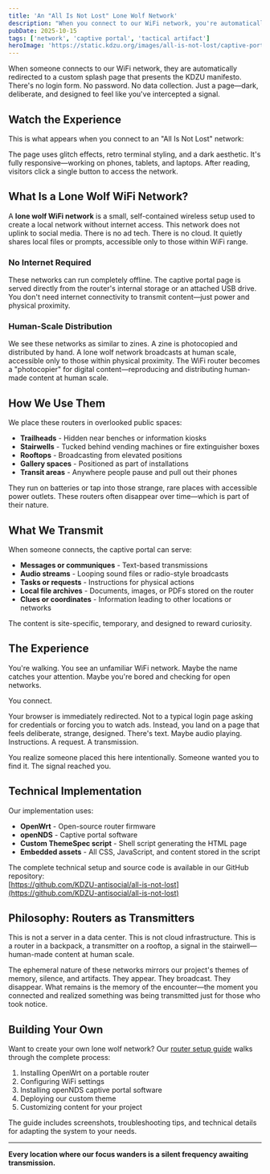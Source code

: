 ```yaml
---
title: 'An "All Is Not Lost" Lone Wolf Network'
description: "When you connect to our WiFi network, you're automatically redirected to a custom splash page—a zine-like manifesto with dark cyberpunk aesthetics. No login. No tracking. Just a transmission."
pubDate: 2025-10-15
tags: ['network', 'captive portal', 'tactical artifact']
heroImage: 'https://static.kdzu.org/images/all-is-not-lost/captive-portal-demo@2x.jpg'
---
```



When someone connects to our WiFi network, they are automatically redirected to a custom splash page that presents the KDZU manifesto. There's no login form. No password. No data collection. Just a page—dark, deliberate, and designed to feel like you've intercepted a signal.

## Watch the Experience

This is what appears when you connect to an "All Is Not Lost" network:

<VimeoVideo 
  videoId="1129088485"
  responsive={true}
  aspectRatio="16:9"
  title={true}
  byline={false}
  portrait={false}
  color="#ff0000"
  accessibilityTitle="All Is Not Lost Captive Portal Demo"
  description="A demonstration of the KDZU captive portal splash page that appears when connecting to an All Is Not Lost lone wolf WiFi network"
/>

The page uses glitch effects, retro terminal styling, and a dark aesthetic. It's fully responsive—working on phones, tablets, and laptops. After reading, visitors click a single button to access the network.

## What Is a Lone Wolf WiFi Network?

A **lone wolf WiFi network** is a small, self-contained wireless setup used to create a local network without internet access. This network does not uplink to social media. There is no ad tech. There is no cloud. It quietly shares local files or prompts, accessible only to those within WiFi range.

### No Internet Required

These networks can run completely offline. The captive portal page is served directly from the router's internal storage or an attached USB drive. You don't need internet connectivity to transmit content—just power and physical proximity.

### Human-Scale Distribution

We see these networks as similar to zines. A zine is photocopied and distributed by hand. A lone wolf network broadcasts at human scale, accessible only to those within physical proximity. The WiFi router becomes a "photocopier" for digital content—reproducing and distributing human-made content at human scale.

## How We Use Them

We place these routers in overlooked public spaces:

- **Trailheads** - Hidden near benches or information kiosks
- **Stairwells** - Tucked behind vending machines or fire extinguisher boxes
- **Rooftops** - Broadcasting from elevated positions
- **Gallery spaces** - Positioned as part of installations
- **Transit areas** - Anywhere people pause and pull out their phones

They run on batteries or tap into those strange, rare places with accessible power outlets. These routers often disappear over time—which is part of their nature.

<PhotoWithCaption 
  src="https://static.kdzu.org/images/all-is-not-lost/router-in-field@2x.jpg" 
  alt="A small WiFi router placed on a wooden bench at a trailhead." 
  caption="A lone wolf router placed at a trailhead. It broadcasts for 6-8 hours on battery power."
/>

## What We Transmit

When someone connects, the captive portal can serve:

- **Messages or communiques** - Text-based transmissions
- **Audio streams** - Looping sound files or radio-style broadcasts
- **Tasks or requests** - Instructions for physical actions
- **Local file archives** - Documents, images, or PDFs stored on the router
- **Clues or coordinates** - Information leading to other locations or networks

The content is site-specific, temporary, and designed to reward curiosity.

## The Experience

You're walking. You see an unfamiliar WiFi network. Maybe the name catches your attention. Maybe you're bored and checking for open networks.

You connect.

Your browser is immediately redirected. Not to a typical login page asking for credentials or forcing you to watch ads. Instead, you land on a page that feels deliberate, strange, designed. There's text. Maybe audio playing. Instructions. A request. A transmission.

You realize someone placed this here intentionally. Someone wanted you to find it. The signal reached you.

## Technical Implementation

Our implementation uses:

- **OpenWrt** - Open-source router firmware
- **openNDS** - Captive portal software
- **Custom ThemeSpec script** - Shell script generating the HTML page
- **Embedded assets** - All CSS, JavaScript, and content stored in the script

The complete technical setup and source code is available in our GitHub repository:  
[https://github.com/KDZU-antisocial/all-is-not-lost](https://github.com/KDZU-antisocial/all-is-not-lost)

## Philosophy: Routers as Transmitters

This is not a server in a data center. This is not cloud infrastructure. This is a router in a backpack, a transmitter on a rooftop, a signal in the stairwell—human-made content at human scale.

The ephemeral nature of these networks mirrors our project's themes of memory, silence, and artifacts. They appear. They broadcast. They disappear. What remains is the memory of the encounter—the moment you connected and realized something was being transmitted just for those who took notice.

<PhotoWithCaption 
  src="https://static.kdzu.org/images/all-is-not-lost/captive-portal-phone@2x.jpg" 
  alt="A phone displaying the All Is Not Lost captive portal page." 
  caption="The captive portal as it appears on a mobile device. Dark aesthetic, glitch effects, retro terminal styling."
/>

## Building Your Own

Want to create your own lone wolf network? Our [router setup guide](/all-is-not-lost/setting-up-a-router/) walks through the complete process:

1. Installing OpenWrt on a portable router
2. Configuring WiFi settings
3. Installing openNDS captive portal software
4. Deploying our custom theme
5. Customizing content for your project

The guide includes screenshots, troubleshooting tips, and technical details for adapting the system to your needs.

---

**Every location where our focus wanders is a silent frequency awaiting transmission.**

